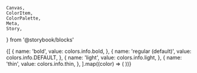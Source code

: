     Canvas,
    ColorItem,
    ColorPalette,
    Meta,
    Story,
} from '@storybook/blocks'


<Meta title="Foundation/Colors/Info" />

<ColorPalette>
    {[
        {
            name: 'bold',
            value: colors.info.bold,
        },
        {
            name: 'regular (default)',
            value: colors.info.DEFAULT,
        },
        {
            name: 'light',
            value: colors.info.light,
        },
        {
            name: 'thin',
            value: colors.info.thin,
        },
    ].map((color) => (
        <ColorItem
            key={color.title}
            title={color.name}
            colors={{ [color.name]: color.value }}
        />
    ))}
</ColorPalette>
